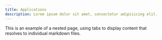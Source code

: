 ```yaml
---
title: Applications
description: Lorem ipsum dolor sit amet, consectetur adipisicing elit. Quisquam, voluptatibus.
---
```


This is an example of a nested page, using tabs to display content that resolves to individual markdown files.
